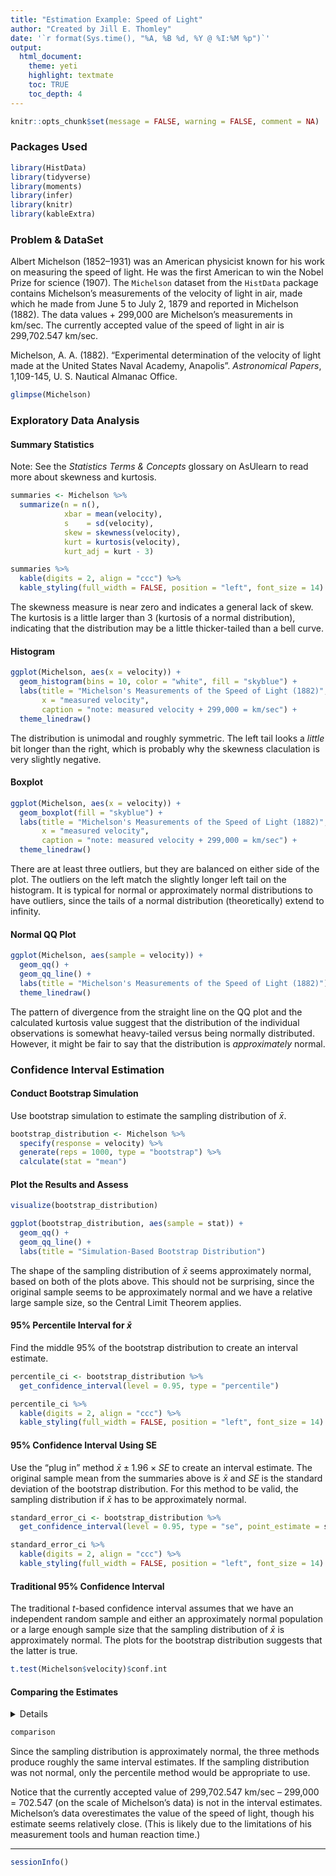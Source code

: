 ```yaml
---
title: "Estimation Example: Speed of Light"
author: "Created by Jill E. Thomley"
date: '`r format(Sys.time(), "%A, %B %d, %Y @ %I:%M %p")`'
output: 
  html_document: 
    theme: yeti
    highlight: textmate
    toc: TRUE
    toc_depth: 4
---
```


```r
knitr::opts_chunk$set(message = FALSE, warning = FALSE, comment = NA)
```

### **Packages Used**

```r
library(HistData)
library(tidyverse)
library(moments)
library(infer)
library(knitr)
library(kableExtra)
```

### **Problem & DataSet**

Albert Michelson (1852–1931) was an American physicist known for his work on measuring the speed of light. He was the first American to win the Nobel Prize for science (1907). The `Michelson` dataset from the `HistData` package contains Michelson's measurements of the velocity of light in air, made which he made from June 5 to July 2, 1879 and reported in Michelson (1882). The data values + 299,000 are Michelson's measurements in km/sec. The currently accepted value of the speed of light in air is 299,702.547 km/sec.

Michelson, A. A. (1882). "Experimental determination of the velocity of light made at the United States Naval Academy, Anapolis". *Astronomical Papers*, 1,109-145, U. S. Nautical Almanac Office.

```r
glimpse(Michelson)
```

### **Exploratory Data Analysis**

#### **Summary Statistics**

Note: See the *Statistics Terms & Concepts* glossary on AsUlearn to read more about skewness and kurtosis.

```r
summaries <- Michelson %>% 
  summarize(n = n(),
            xbar = mean(velocity),
            s    = sd(velocity),
            skew = skewness(velocity),
            kurt = kurtosis(velocity),
            kurt_adj = kurt - 3)

summaries %>% 
  kable(digits = 2, align = "ccc") %>% 
  kable_styling(full_width = FALSE, position = "left", font_size = 14)
```

The skewness measure is near zero and indicates a general lack of skew. The kurtosis is a little larger than 3 (kurtosis of a normal distribution), indicating that the distribution may be a little thicker-tailed than a bell curve.

#### **Histogram**

```r
ggplot(Michelson, aes(x = velocity)) +
  geom_histogram(bins = 10, color = "white", fill = "skyblue") +
  labs(title = "Michelson's Measurements of the Speed of Light (1882)",
       x = "measured velocity",
       caption = "note: measured velocity + 299,000 = km/sec") +
  theme_linedraw()
```

The distribution is unimodal and roughly symmetric. The left tail looks a *little* bit longer than the right, which is probably why the skewness claculation is very slightly negative.

#### **Boxplot**

```r
ggplot(Michelson, aes(x = velocity)) +
  geom_boxplot(fill = "skyblue") +
  labs(title = "Michelson's Measurements of the Speed of Light (1882)",
       x = "measured velocity",
       caption = "note: measured velocity + 299,000 = km/sec") +
  theme_linedraw()
```

There are at least three outliers, but they are balanced on either side of the plot. The outliers on the left match the slightly longer left tail on the histogram. It is typical for normal or approximately normal distributions to have outliers, since the tails of a normal distribution (theoretically) extend to infinity. 

#### **Normal QQ Plot**

```r
ggplot(Michelson, aes(sample = velocity)) +
  geom_qq() +
  geom_qq_line() +
  labs(title = "Michelson's Measurements of the Speed of Light (1882)") +
  theme_linedraw()
```

The pattern of divergence from the straight line on the QQ plot and the calculated kurtosis value suggest that the distribution of the individual observations is somewhat heavy-tailed versus being normally distributed. However, it might be fair to say that the distribution is *approximately* normal.

### **Confidence Interval Estimation**

#### **Conduct Bootstrap Simulation**

Use bootstrap simulation to estimate the sampling distribution of $\bar{x}$.

```r
bootstrap_distribution <- Michelson %>% 
  specify(response = velocity) %>% 
  generate(reps = 1000, type = "bootstrap") %>% 
  calculate(stat = "mean")
```

#### **Plot the Results and Assess**

```r
visualize(bootstrap_distribution) 

ggplot(bootstrap_distribution, aes(sample = stat)) +
  geom_qq() +
  geom_qq_line() +
  labs(title = "Simulation-Based Bootstrap Distribution")
```

The shape of the sampling distribution of $\bar{x}$ seems approximately normal, based on both of the plots above. This should not be surprising, since the original sample seems to be approximately normal and we have a relative large sample size, so the Central Limit Theorem applies.

#### **95% Percentile Interval for $\bar{x}$**

Find the middle 95% of the bootstrap distribution to create an interval estimate.

```r
percentile_ci <- bootstrap_distribution %>% 
  get_confidence_interval(level = 0.95, type = "percentile")

percentile_ci %>% 
  kable(digits = 2, align = "ccc") %>% 
  kable_styling(full_width = FALSE, position = "left", font_size = 14)
```

#### **95% Confidence Interval Using SE**

Use the "plug in" method $\bar{x} \pm 1.96 \times SE$ to create an interval estimate. The original sample mean from the summaries above is $\bar{x}$ and $SE$ is the standard deviation of the bootstrap distribution. For this method to be valid, the sampling distribution if $\bar{x}$ has to be approximately normal. 

```r
standard_error_ci <- bootstrap_distribution %>% 
  get_confidence_interval(level = 0.95, type = "se", point_estimate = summaries$xbar)

standard_error_ci %>% 
  kable(digits = 2, align = "ccc") %>% 
  kable_styling(full_width = FALSE, position = "left", font_size = 14)
```

#### **Traditional 95% Confidence Interval**

The traditional *t*-based confidence interval assumes that we have an independent random sample and either an approximately normal population or a large enough sample size that the sampling distribution of $\bar{x}$ is approximately normal. The plots for the bootstrap distribution suggests that the latter is true.

```r
t.test(Michelson$velocity)$conf.int
```

#### **Comparing the Estimates**

<details>
```r
comparison <- rbind(percentile_ci, 
      standard_error_ci,
      tibble(lower_ci = t.test(Michelson$velocity)$conf.int[1],
             upper_ci = t.test(Michelson$velocity)$conf.int[2])) %>% 
  mutate(type = c("Percentile", "SE Method", "Traditional")) %>% 
  select(type, lower_ci, upper_ci) %>% 
  kable(digits = 2, align = "lcc") %>% 
  kable_styling(full_width = FALSE, position = "left", font_size = 14)
```
</details>

```r
comparison
```

Since the sampling distribution is approximately normal, the three methods produce roughly the same interval estimates. If the sampling distribution was not normal, only the percentile method would be appropriate to use.

Notice that the currently accepted value of 299,702.547 km/sec -- 299,000 = 702.547 (on the scale of Michelson's data) is not in the interval estimates. Michelson's data overestimates the value of the speed of light, though his estimate seems relatively close. (This is likely due to the limitations of his measurement tools and human reaction time.)

<hr>
```r
sessionInfo()
```

